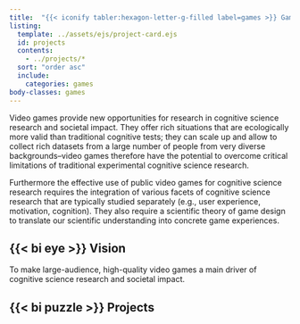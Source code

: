 ```yaml
---
title:  "{{< iconify tabler:hexagon-letter-g-filled label=games >}} Games"
listing:
  template: ../assets/ejs/project-card.ejs
  id: projects
  contents: 
    - ../projects/*
  sort: "order asc"
  include:
    categories: games
body-classes: games
---
```


Video games provide new opportunities for research in cognitive science research and societal impact. They offer rich situations that are ecologically more valid than traditional cognitive tests; they can scale up and allow to collect rich datasets from a large number of people from very diverse backgrounds--video games therefore have the potential to overcome critical limitations of traditional experimental cognitive science research.
  
Furthermore the effective use of public video games for cognitive science research requires the integration of various facets of cognitive science research that are typically studied separately (e.g., user experience, motivation, cognition). They also require a scientific theory of game design to translate our scientific understanding into concrete game experiences. 

## {{< bi eye >}}  Vision  
To make large-audience, high-quality video games a main driver of cognitive science research and societal impact.

##  {{< bi puzzle >}} Projects

::: {#projects}
:::
